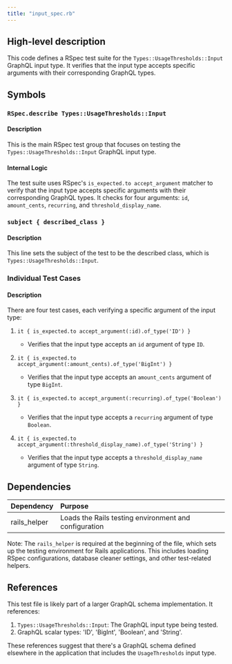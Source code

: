```yaml
---
title: "input_spec.rb"
---
```


## High-level description
This code defines a RSpec test suite for the `Types::UsageThresholds::Input` GraphQL input type. It verifies that the input type accepts specific arguments with their corresponding GraphQL types.

## Symbols

### `RSpec.describe Types::UsageThresholds::Input`
#### Description
This is the main RSpec test group that focuses on testing the `Types::UsageThresholds::Input` GraphQL input type.

#### Internal Logic
The test suite uses RSpec's `is_expected.to accept_argument` matcher to verify that the input type accepts specific arguments with their corresponding GraphQL types. It checks for four arguments: `id`, `amount_cents`, `recurring`, and `threshold_display_name`.

### `subject { described_class }`
#### Description
This line sets the subject of the test to be the described class, which is `Types::UsageThresholds::Input`.

### Individual Test Cases
#### Description
There are four test cases, each verifying a specific argument of the input type:

1. `it { is_expected.to accept_argument(:id).of_type('ID') }`
   - Verifies that the input type accepts an `id` argument of type `ID`.

2. `it { is_expected.to accept_argument(:amount_cents).of_type('BigInt') }`
   - Verifies that the input type accepts an `amount_cents` argument of type `BigInt`.

3. `it { is_expected.to accept_argument(:recurring).of_type('Boolean') }`
   - Verifies that the input type accepts a `recurring` argument of type `Boolean`.

4. `it { is_expected.to accept_argument(:threshold_display_name).of_type('String') }`
   - Verifies that the input type accepts a `threshold_display_name` argument of type `String`.

## Dependencies
| Dependency | Purpose |
|:-----------|:--------|
| rails_helper | Loads the Rails testing environment and configuration |

Note: The `rails_helper` is required at the beginning of the file, which sets up the testing environment for Rails applications. This includes loading RSpec configurations, database cleaner settings, and other test-related helpers.

## References
This test file is likely part of a larger GraphQL schema implementation. It references:

1. `Types::UsageThresholds::Input`: The GraphQL input type being tested.
2. GraphQL scalar types: 'ID', 'BigInt', 'Boolean', and 'String'.

These references suggest that there's a GraphQL schema defined elsewhere in the application that includes the `UsageThresholds` input type.
